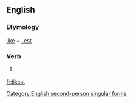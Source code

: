 ==English==

===Etymology===
[[like]] + [[-est]]

===Verb===
{{infl|en|verb form}}

# {{archaic}} {{form of|Second-person singular simple present form|like}}

[[Category:English second-person singular forms]]

[[fr:likest]]